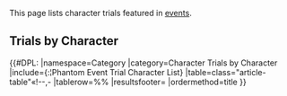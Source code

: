 {{CustomTabs
|tab1 = Overview
|tab2 = Events
|tab3 = Quests
}}
This page lists character trials featured in [[event]]s.

==Trials by Character==
{{#DPL:
|namespace=Category
|category=Character Trials by Character
|include={:¦Phantom Event Trial Character List}
|table=class="article-table"«!--,-
|tablerow=%%
|resultsfooter=
|ordermethod=title
}}